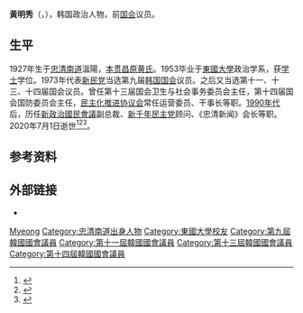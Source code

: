 {{Infobox officeholder
| 姓名     = 黃明秀
| 原名     = {{lang|ko|황명수}}
| 性别     = 男
| 职务     = [[韩国国会|韩国国会]]议员
| 就任日期 = 1988年5月30日
| 卸任日期 = 1996年5月29日
| 就任日期1= 1981年4月11日
| 卸任日期1= 1985年4月10日
| 选民1    = [[忠清南道|忠清南道]][[天安市|天安市]]·天原郡·牙山郡
| 就任日期2= 1973年3月12日
| 卸任日期2= 1978年11月1日
| 选民2    = 忠清南道[[牙山郡|牙山郡]]·溫陽市
| 出生日期 = 1927年4月29日
| 出生地点 = {{KOR-JPN}}[[忠清南道|忠清南道]]溫陽
| 逝世日期 = {{Dda|2020|7|1|1927|4|29}}
| 逝世地点 = {{KOR}}[[首尔特别市|首尔特别市]]
| 籍贯     = [[昌原黄氏|昌原黄氏]]
| 国籍     = {{KOR}}
| 学历     =
| 母校     = [[東國大學|東國大學]]
| 政党     = [[新民党_(韩国)|新民党]]<br/>新韓民主黨<br/>统一民主党<br/>民主自由党<br/>新韩国党
}}
'''黃明秀'''（{{kor|황명수|黃明秀|Hwang Myeong-soo}}，{{bd|1927年|4月29日|2020年|7月1日|catIdx=Hwang}}），韩国政治人物，前[[韩国国会|国会]]议员。

== 生平 ==
1927年生于[[忠清南道|忠清南道]]溫陽，[[本贯|本贯]][[昌原黄氏|昌原黄氏]]。1953毕业于[[東國大學|東國大學]]政治学系，获[[学士|学士]]学位。1973年代表[[新民党_(韩国)|新民党]]当选第九届[[韩国国会|韩国国会]]议员。之后又当选第十一、十三、十四届国会议员。曾任第十三届国会卫生与社会事务委员会主任，第十四届国会国防委员会主任，[[民主化推进协议会|民主化推进协议会]]常任运营委员、干事长等职。[[1990年代|1990年代]]后，历任[[新政治國民會議|新政治國民會議]]副总裁、[[新千年民主党|新千年民主党]]顾问、《忠清新闻》会长等职。2020年7月1日逝世<ref>{{cite web |title=황명수 전 국회의원 별세 |url=https://news.joins.com/article/23815310 |publisher=[[中央日报_(韩国)|중앙일보]] |language=ko |date=2020-07-02 |access-date=2020-07-04 |archive-date=2020-08-15 |archive-url=https://web.archive.org/web/20200815084744/https://news.joins.com/article/23815310 |dead-url=no }}</ref><ref>{{cite web |title=[부고]9, 11, 13, 14대 국회의원 황명수 外 |url=https://www.donga.com/news/People/article/all/20200702/101781713/1 |publisher=[[东亚日报|동아일보]] |language=ko |date=2020-07-02 |access-date=2020-07-04 |archive-date=2020-11-19 |archive-url=https://web.archive.org/web/20201119084418/https://www.donga.com/news/People/article/all/20200702/101781713/1 |dead-url=no }}</ref><ref>{{cite web |title=황명수 전 국회의원 별세 |url=https://www.yna.co.kr/view/AKR20200701032700001 |publisher=연합뉴스 |language=ko |date=2020-07-01 |access-date=2020-07-04 |archive-date=2020-07-01 |archive-url=https://web.archive.org/web/20200701070302/https://www.yna.co.kr/view/AKR20200701032700001 |dead-url=no }}</ref>。

== 参考资料 ==
{{reflist}}
== 外部链接 ==
*{{URL|http://rokps.or.kr/profile/profile_view.asp?idx=730|黄明秀－大韩民国宪政会}}
{{Authority control}}
{{DEFAULTSORT:Hwang, Myeong-soo}}
[[Category:黄姓|Myeong]]
[[Category:忠清南道出身人物|Category:忠清南道出身人物]]
[[Category:東國大學校友|Category:東國大學校友]]
[[Category:第九屆韓國國會議員|Category:第九屆韓國國會議員]]
[[Category:第十一屆韓國國會議員|Category:第十一屆韓國國會議員]]
[[Category:第十三屆韓國國會議員|Category:第十三屆韓國國會議員]]
[[Category:第十四屆韓國國會議員|Category:第十四屆韓國國會議員]]
